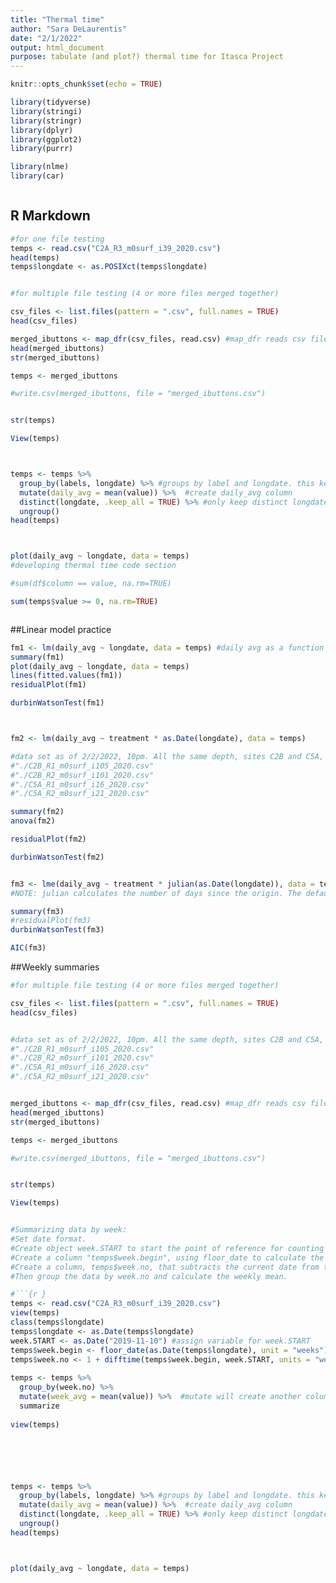 ```yaml
---
title: "Thermal time"
author: "Sara DeLaurentis"
date: "2/1/2022"
output: html_document
purpose: tabulate (and plot?) thermal time for Itasca Project
---
```


```r
knitr::opts_chunk$set(echo = TRUE)

library(tidyverse)
library(stringi)
library(stringr)
library(dplyr)
library(ggplot2)
library(purrr)

library(nlme)
library(car)



```

## R Markdown


```r

#for one file testing
temps <- read.csv("C2A_R3_m0surf_i39_2020.csv")
head(temps)
temps$longdate <- as.POSIXct(temps$longdate)


#for multiple file testing (4 or more files merged together)

csv_files <- list.files(pattern = ".csv", full.names = TRUE)
head(csv_files)

merged_ibuttons <- map_dfr(csv_files, read.csv) #map_dfr reads csv files and joins them by rowbind.
head(merged_ibuttons)
str(merged_ibuttons)

temps <- merged_ibuttons

#write.csv(merged_ibuttons, file = "merged_ibuttons.csv")


str(temps)

View(temps)



temps <- temps %>% 
  group_by(labels, longdate) %>% #groups by label and longdate. this keeps all the ibuttons separate during this process.
  mutate(daily_avg = mean(value)) %>%  #create daily_avg column
  distinct(longdate, .keep_all = TRUE) %>% #only keep distinct longdate rows (for each ibutton label group)
  ungroup() 
head(temps)



plot(daily_avg ~ longdate, data = temps)
#developing thermal time code section

#sum(df$column == value, na.rm=TRUE)

sum(temps$value >= 0, na.rm=TRUE)



```

##Linear model practice


```r


fm1 <- lm(daily_avg ~ longdate, data = temps) #daily avg as a function of date
summary(fm1) 
plot(daily_avg ~ longdate, data = temps)
lines(fitted.values(fm1))
residualPlot(fm1)

durbinWatsonTest(fm1)



fm2 <- lm(daily_avg ~ treatment * as.Date(longdate), data = temps)

#data set as of 2/2/2022, 10pm. All the same depth, sites C2B and C5A, R1 and R2 at each: 
#"./C2B_R1_m0surf_i105_2020.csv" 
#"./C2B_R2_m0surf_i101_2020.csv" 
#"./C5A_R1_m0surf_i16_2020.csv"  
#"./C5A_R2_m0surf_i21_2020.csv"

summary(fm2)
anova(fm2)

residualPlot(fm2)

durbinWatsonTest(fm2)


fm3 <- lme(daily_avg ~ treatment * julian(as.Date(longdate)), data = temps, random = ~ 1 | treatment)
#NOTE: julian calculates the number of days since the origin. The default origin is 1970-01-01.

summary(fm3)
#residualPlot(fm3)
durbinWatsonTest(fm3)

AIC(fm3)

```
##Weekly summaries

```r

#for multiple file testing (4 or more files merged together)

csv_files <- list.files(pattern = ".csv", full.names = TRUE)
head(csv_files)


#data set as of 2/2/2022, 10pm. All the same depth, sites C2B and C5A, R1 and R2 at each: 
#"./C2B_R1_m0surf_i105_2020.csv" 
#"./C2B_R2_m0surf_i101_2020.csv" 
#"./C5A_R1_m0surf_i16_2020.csv"  
#"./C5A_R2_m0surf_i21_2020.csv"


merged_ibuttons <- map_dfr(csv_files, read.csv) #map_dfr reads csv files and joins them by rowbind.
head(merged_ibuttons)
str(merged_ibuttons)

temps <- merged_ibuttons

#write.csv(merged_ibuttons, file = "merged_ibuttons.csv")


str(temps)

View(temps)


#Summarizing data by week:
#Set date format.
#Create object week.START to start the point of reference for counting the weeks
#Create a column "temps$week.begin", using floor_date to calculate the start date of each week.
#Create a column, temps$week.no, that subtracts the current date from the week.START and adds 1.
#Then group the data by week.no and calculate the weekly mean.

#```{r }
temps <- read.csv("C2A_R3_m0surf_i39_2020.csv")
view(temps)
class(temps$longdate)
temps$longdate <- as.Date(temps$longdate) 
week.START <- as.Date("2019-11-10") #assign variable for week.START
temps$week.begin <- floor_date(as.Date(temps$longdate), unit = "weeks") #create column of 1st day of each week
temps$week.no <- 1 + difftime(temps$week.begin, week.START, units = "weeks") #of weeks since origin. Instead of a column in a dataframe, it could potentially be part of a formula.
  
temps <- temps %>%  
  group_by(week.no) %>%
  mutate(week_avg = mean(value)) %>%  #mutate will create another column, but will not condense to a single value per week. To condense, which I think is optimal, use summarise/summarize.
  summarize
  
view(temps)






temps <- temps %>% 
  group_by(labels, longdate) %>% #groups by label and longdate. this keeps all the ibuttons separate during this process.
  mutate(daily_avg = mean(value)) %>%  #create daily_avg column
  distinct(longdate, .keep_all = TRUE) %>% #only keep distinct longdate rows (for each ibutton label group)
  ungroup() 
head(temps)



plot(daily_avg ~ longdate, data = temps)

```
